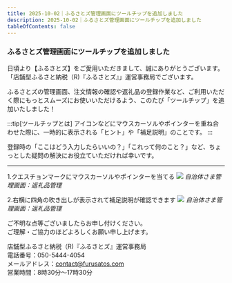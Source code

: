 ```yaml
---
title: 2025-10-02｜ふるさとズ管理画面にツールチップを追加しました
description: 2025-10-02｜ふるさとズ管理画面にツールチップを追加しました
tableOfContents: false
---
```


### ふるさとズ管理画面にツールチップを追加しました  

日頃より【ふるさとズ】をご愛用いただきまして、誠にありがとうございます。  
「店舗型ふるさと納税（R)『ふるさとズ』」運営事務局でございます。  

ふるさとズの管理画面、注文情報の確認や返礼品の登録作業など、ご利用いただく際にもっとスムーズにお使いいただけるよう、このたび「ツールチップ」を追加いたしました！  

:::tip[ツールチップとは]
アイコンなどにマウスカーソルやポインターを重ね合わせた際に、一時的に表示される「ヒント」や「補足説明」のことです。 
:::  

登録時の「ここはどう入力したらいいの？」「これって何のこと？」など、ちょっとした疑問の解決にお役立ていただければ幸いです。  


---

1.クエスチョンマークにマウスカーソルやポインターを当てる
![](../../../assets/images/release-notes_2025-10-02_01.png)
*自治体さま管理画面：返礼品管理*

2.右横に四角の吹き出しが表示されて補足説明が確認できます
![](../../../assets/images/release-notes_2025-10-02_02.png)
*自治体さま管理画面：返礼品管理*


ご不明な点等ございましたらお申し付けください。  
ご理解・ご協力のほどよろしくお願い申し上げます。    


店舗型ふるさと納税（R)『ふるさとズ』運営事務局  
電話番号：050-5444-4054  
メールアドレス：contact@furusatos.com  
営業時間：8時30分～17時30分  

